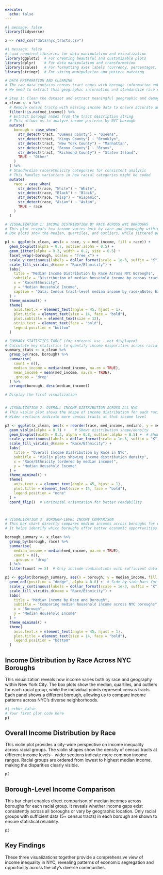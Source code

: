 ```yaml
---
execute: 
  echo: false
---
```



```r
#| message: false
library(tidyverse)

x <- read_csv("data/nyc_tracts.csv")
```


```r
#| message: false
# Load required libraries for data manipulation and visualization
library(ggplot2)  # For creating beautiful and customizable plots
library(dplyr)    # For data manipulation and transformation
library(scales)   # For formatting axes labels (currency, percentages, etc.)
library(stringr)  # For string manipulation and pattern matching

# DATA PREPARATION AND CLEANING
# The raw data contains census tract names with borough information embedded in the tract description
# We need to extract this geographic information and standardize race categories for analysis

# Step 1: Clean the dataset and extract meaningful geographic and demographic information
x_clean <- x %>%
  # Remove census tracts with missing income data to ensure accurate analysis
  filter(!is.na(med_income)) %>%
  # Extract borough names from the tract description string
  # This allows us to analyze income patterns by NYC borough
  mutate(
    borough = case_when(
      str_detect(tract, "Queens County") ~ "Queens",
      str_detect(tract, "Kings County") ~ "Brooklyn", 
      str_detect(tract, "New York County") ~ "Manhattan",
      str_detect(tract, "Bronx County") ~ "Bronx",
      str_detect(tract, "Richmond County") ~ "Staten Island",
      TRUE ~ "Other"
    )
  ) %>%
  # Standardize race/ethnicity categories for consistent analysis
  # This handles variations in how racial categories might be coded
  mutate(
    race = case_when(
      str_detect(race, "White") ~ "White",
      str_detect(race, "Black") ~ "Black",
      str_detect(race, "Hisp") ~ "Hispanic",
      str_detect(race, "Asian") ~ "Asian",
      TRUE ~ race
    )
  )

# VISUALIZATION 1: INCOME DISTRIBUTION BY RACE ACROSS NYC BOROUGHS
# This plot reveals how income varies both by race and geography within New York City
# Box plots show the median, quartiles, and outliers, while jittered points show individual tract data

p1 <- ggplot(x_clean, aes(x = race, y = med_income, fill = race)) +
  geom_boxplot(alpha = 0.7, outlier.alpha = 0.5) +
  geom_jitter(alpha = 0.3, width = 0.2, size = 0.5) +
  facet_wrap(~borough, scales = "free_x") +
  scale_y_continuous(labels = dollar_format(scale = 1e-3, suffix = "K")) +
  scale_fill_viridis_d(name = "Race/Ethnicity") +
  labs(
    title = "Median Income Distribution by Race Across NYC Boroughs",
    subtitle = "Distribution of median household income by census tract",
    x = "Race/Ethnicity",
    y = "Median Household Income",
    caption = "Data: Census tract-level median income by race\nNote: Each point represents a census tract"
  ) +
  theme_minimal() +
  theme(
    axis.text.x = element_text(angle = 45, hjust = 1),
    plot.title = element_text(size = 14, face = "bold"),
    plot.subtitle = element_text(size = 12),
    strip.text = element_text(face = "bold"),
    legend.position = "bottom"
  )

# SUMMARY STATISTICS TABLE (for internal use - not displayed)
# Calculate key statistics to quantify income disparities across racial and geographic lines
summary_stats <- x_clean %>%
  group_by(race, borough) %>%
  summarise(
    count = n(),
    median_income = median(med_income, na.rm = TRUE),
    mean_income = mean(med_income, na.rm = TRUE),
    .groups = 'drop'
  ) %>%
  arrange(borough, desc(median_income))

# Display the first visualization


# VISUALIZATION 2: OVERALL INCOME DISTRIBUTION ACROSS ALL NYC
# This violin plot shows the shape of income distribution for each racial group
# Wider sections indicate more census tracts at that income level

p2 <- ggplot(x_clean, aes(x = reorder(race, med_income, median), y = med_income, fill = race)) +
  geom_violin(alpha = 0.7) +    # Shows distribution shape/density
  geom_boxplot(width = 0.2, alpha = 0.8, outlier.alpha = 0.5) +  # Shows quartiles and outliers
  scale_y_continuous(labels = dollar_format(scale = 1e-3, suffix = "K")) +
  scale_fill_viridis_d(name = "Race/Ethnicity") +
  labs(
    title = "Overall Income Distribution by Race in NYC",
    subtitle = "Violin plots showing income distribution density",
    x = "Race/Ethnicity (ordered by median income)",
    y = "Median Household Income"
  ) +
  theme_minimal() +
  theme(
    axis.text.x = element_text(angle = 45, hjust = 1),
    plot.title = element_text(size = 14, face = "bold"),
    legend.position = "none"
  ) +
  coord_flip()  # Horizontal orientation for better readability



# VISUALIZATION 3: BOROUGH-LEVEL INCOME COMPARISON
# This bar chart directly compares median incomes across boroughs for each racial group
# It helps identify which boroughs offer better economic opportunities for different communities

borough_summary <- x_clean %>%
  group_by(borough, race) %>%
  summarise(
    median_income = median(med_income, na.rm = TRUE),
    count = n(),
    .groups = 'drop'
  ) %>%
  filter(count >= 5)  # Only include combinations with sufficient data (at least 5 census tracts)

p3 <- ggplot(borough_summary, aes(x = borough, y = median_income, fill = race)) +
  geom_col(position = "dodge", alpha = 0.8) +  # Side-by-side bars for easy comparison
  scale_y_continuous(labels = dollar_format(scale = 1e-3, suffix = "K")) +
  scale_fill_viridis_d(name = "Race/Ethnicity") +
  labs(
    title = "Median Income by Race and Borough",
    subtitle = "Comparing median household income across NYC boroughs",
    x = "Borough",
    y = "Median Household Income"
  ) +
  theme_minimal() +
  theme(
    axis.text.x = element_text(angle = 45, hjust = 1),
    plot.title = element_text(size = 14, face = "bold"),
    legend.position = "bottom"
  )


```


## Income Distribution by Race Across NYC Boroughs

This visualization reveals how income varies both by race and geography within New York City. The box plots show the median, quartiles, and outliers for each racial group, while the individual points represent census tracts. Each panel shows a different borough, allowing us to compare income patterns across NYC's diverse neighborhoods.

```r
#| echo: false
# Your first plot code here
p1
```
## Overall Income Distribution by Race
This violin plot provides a city-wide perspective on income inequality across racial groups. The violin shapes show the density of census tracts at different income levels - wider sections indicate more common income ranges. Racial groups are ordered from lowest to highest median income, making the disparities clearly visible.


```r
p2
```

## Borough-Level Income Comparison
This bar chart enables direct comparison of median incomes across boroughs for each racial group. It reveals whether income gaps exist consistently across all boroughs or vary by geographic location. Only racial groups with sufficient data (5+ census tracts) in each borough are shown to ensure statistical reliability.


```r
p3
```
## Key Findings
These three visualizations together provide a comprehensive view of income inequality in NYC, revealing patterns of economic segregation and opportunity across the city's diverse communities.

